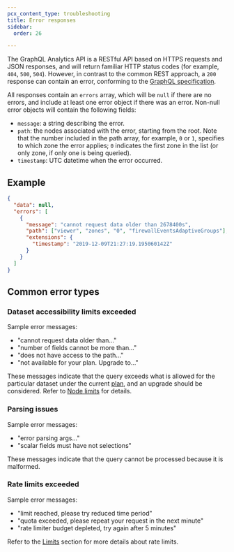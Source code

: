 ```yaml
---
pcx_content_type: troubleshooting
title: Error responses
sidebar:
  order: 26

---
```


The GraphQL Analytics API is a RESTful API based on HTTPS requests and JSON responses, and will return familiar HTTP status codes (for example, `404`, `500`, `504`). However, in contrast to the common REST approach, a `200` response can contain an error, conforming to the [GraphQL specification](https://graphql.github.io/graphql-spec/June2018/#sec-Errors).

All responses contain an `errors` array, which will be `null` if there are no errors, and include at least one error object if there was an error. Non-null error objects will contain the following fields:

* `message`: a string describing the error.
* `path`: the nodes associated with the error, starting from the root. Note that the number included in the path array, for example, `0` or `1`, specifies to which zone the error applies; `0` indicates the first zone in the list (or only zone, if only one is being queried).
* `timestamp`: UTC datetime when the error occurred.

## Example

```json
{
  "data": null,
  "errors": [
    {
      "message": "cannot request data older than 2678400s",
      "path": ["viewer", "zones", "0", "firewallEventsAdaptiveGroups"],
      "extensions": {
        "timestamp": "2019-12-09T21:27:19.195060142Z"
      }
    }
  ]
}
```

## Common error types

### Dataset accessibility limits exceeded

Sample error messages:

* "cannot request data older than..."
* "number of fields cannot be more than..."
* "does not have access to the path..."
* "not available for your plan. Upgrade to..."

These messages indicate that the query exceeds what is allowed for the particular dataset under the current [plan](https://www.cloudflare.com/plans/), and an upgrade should be considered. Refer to [Node limits](/analytics/graphql-api/limits/#node-limits-and-availability) for details.

### Parsing issues

Sample error messages:

* "error parsing args..."
* "scalar fields must have not selections"

These messages indicate that the query cannot be processed because it is malformed.

### Rate limits exceeded

Sample error messages:

* "limit reached, please try reduced time period"
* "quota exceeded, please repeat your request in the next minute"
* "rate limiter budget depleted, try again after 5 minutes"

Refer to the [Limits](/analytics/graphql-api/limits/) section for more details about rate limits.
